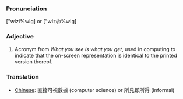 ===Pronunciation===
["wIzi%wIg] or ["wIz@%wIg] 

===Adjective===
# Acronym from ''What you see is what you get'', used in computing to indicate that the on-screen representation is identical to the printed version thereof.

===Translation===

* [[Chinese]]: 直接可視數據 (computer science) or 所見即所得 (informal)